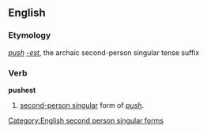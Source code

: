 ==English==
===Etymology===
''[[push]]'' ''[[-est]]'', the archaic second-person singular tense suffix

===Verb===
'''pushest'''
# {{archaic}} [[second-person singular]] form of ''[[push]]''.

[[Category:English second person singular forms]]